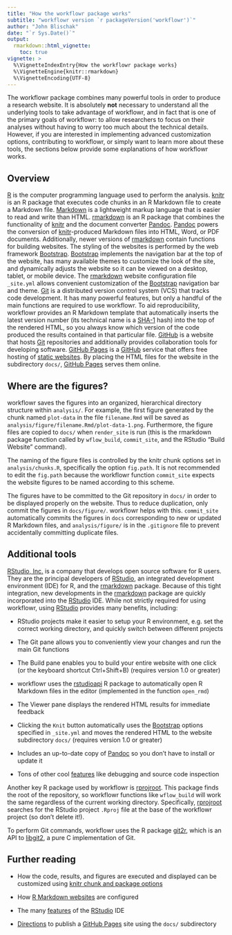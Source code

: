 ```yaml
---
title: "How the workflowr package works"
subtitle: "workflowr version `r packageVersion('workflowr')`"
author: "John Blischak"
date: "`r Sys.Date()`"
output:
  rmarkdown::html_vignette:
    toc: true
vignette: >
  %\VignetteIndexEntry{How the workflowr package works}
  %\VignetteEngine{knitr::rmarkdown}
  %\VignetteEncoding{UTF-8}
---
```


The workflowr package combines many powerful tools in order to produce a
research website. It is absolutely **not** necessary to understand all the 
underlying tools to take advantage of workflowr, and in fact that is one of the 
primary goals of workflowr: to allow researchers to focus on their analyses 
without having to worry too much about the technical details. However, if you
are interested in implementing advanced customization options, contributing to
workflowr, or simply want to learn more about these tools, the sections below
provide some explanations of how workflowr works.

## Overview

[R][] is the computer programming language used to perform the analysis.
[knitr][] is an R package that executes code chunks in an R Markdown file to create a Markdown file.
[Markdown][] is a lightweight markup language that is easier to read and write than HTML.
[rmarkdown][] is an R package that combines the functionality of [knitr][] and the document converter [Pandoc][].
[Pandoc][] powers the conversion of [knitr][]-produced Markdown files into HTML, Word, or PDF documents.
Additionally, newer versions of [rmarkdown][] contain functions for building websites.
The styling of the websites is performed by the web framework [Bootstrap][].
[Bootstrap][] implements the navigation bar at the top of the website, has many available themes to customize the look of the site, and dynamically adjusts the website so it can be viewed on a desktop, tablet, or mobile device.
The [rmarkdown][] website configuration file `_site.yml` allows convenient customization of the [Bootstrap][] navigation bar and theme.
[Git][] is a distributed version control system (VCS) that tracks code development.
It has many powerful features, but only a handful of the main functions are required to use workflowr.
To aid reproducibility, workflowr provides an R Markdown template that automatically inserts the latest version number (its technical name is a [SHA-1][] hash) into the top of the rendered HTML, so you always know which version of the code produced the results contained in that particular file.
[GitHub][] is a website that hosts [Git][] repositories and additionally provides collaboration tools for developing software.
[GitHub Pages][] is a [GitHub][] service that offers free hosting of [static websites][static].
By placing the HTML files for the website in the subdirectory `docs/`, [GitHub Pages][] serves them online.

[R]: https://cran.r-project.org/
[knitr]: http://yihui.name/knitr/
[Markdown]: http://daringfireball.net/projects/markdown/
[rmarkdown]: http://rmarkdown.rstudio.com/
[Pandoc]: http://pandoc.org/
[Bootstrap]: http://getbootstrap.com/
[Git]: http://git-scm.com/
[SHA-1]: https://en.wikipedia.org/wiki/SHA-1
[GitHub]: https://github.com/
[GitHub Pages]: https://pages.github.com/
[static]: https://en.wikipedia.org/wiki/Static_web_page

## Where are the figures?

workflowr saves the figures into an organized, hierarchical directory structure 
within `analysis/`. For example, the first figure generated by the chunk named 
`plot-data` in the file `filename.Rmd` will be saved as 
`analysis/figure/filename.Rmd/plot-data-1.png`. Furthermore, the figure files
are copied to `docs/` when `render_site` is run (this is the rmarkdown package 
function called by `wflow_build`, `commit_site`, and the RStudio "Build Website"
command).

The naming of the figure files is controlled by the knitr chunk options set in 
`analysis/chunks.R`, specifically the option `fig.path`. It is not recommended 
to edit the `fig.path` because the workflowr function `commit_site` expects the 
website figures to be named according to this scheme.

The figures have to be committed to the Git repository in `docs/` in order to be
displayed properly on the website. Thus to reduce duplication, only commit the
figures in `docs/figure/`. workflowr helps with this. `commit_site`
automatically commits the figures in `docs` corresponding to new or updated R
Markdown files, and `analysis/figure/` is in the `.gitignore` file to prevent
accidentally committing duplicate files.

## Additional tools

[RStudio, Inc.][] is a company that develops open source software for R users.
They are the principal developers of [RStudio][], an integrated development environment (IDE) for R, and the [rmarkdown][] package.
Because of this tight integration, new developments in the [rmarkdown][] package are quickly incorporated into the [RStudio][] IDE.
While not strictly required for using workflowr, using [RStudio][] provides many benefits, including:

* RStudio projects make it easier to setup your R environment, e.g. set the correct working directory, and quickly switch between different projects

* The Git pane allows you to conveniently view your changes and run the main Git functions

* The Build pane enables you to build your entire website with one click (or the keyboard shortcut Ctrl+Shift+B) (requires version 1.0 or greater)

* workflowr uses the [rstudioapi][] R package to automatically open R Markdown files in the editor (implemented in the function `open_rmd`)

* The Viewer pane displays the rendered HTML results for immediate feedback

* Clicking the `Knit` button automatically uses the [Bootstrap][] options specified in `_site.yml` and moves the rendered HTML to the website subdirectory `docs/` (requires version 1.0 or greater)

* Includes an up-to-date copy of [Pandoc][] so you don't have to install or update it

* Tons of other cool [features][rstudio-features] like debugging and source code inspection

Another key R package used by workflowr is [rprojroot][].
This package finds the root of the repository, so workflowr functions like `wflow_build` will work the same regardless of the current working directory.
Specifically, [rprojroot][] searches for the RStudio project `.Rproj` file at the base of the workflowr project (so don't delete it!).

To perform Git commands, workflowr uses the R package [git2r][], which is an API to [libgit2][], a pure C implementation of Git.

[RStudio, Inc.]: https://www.rstudio.com/
[RStudio]: https://www.rstudio.com/products/rstudio/
[rstudioapi]: https://github.com/rstudio/rstudioapi
[rprojroot]: https://krlmlr.github.io/rprojroot/
[git2r]: https://cran.r-project.org/web/packages/git2r/index.html
[libgit2]: https://libgit2.github.com/
[rstudio-features]: https://www.rstudio.com/products/rstudio/features/

## Further reading

* How the code, results, and figures are executed and displayed can be customized using [knitr chunk and package options](http://yihui.name/knitr/options/)

* How [R Markdown websites](http://rmarkdown.rstudio.com/rmarkdown_websites.html) are configured

* The many [features][rstudio-features] of the [RStudio][] IDE

* [Directions](https://help.github.com/articles/configuring-a-publishing-source-for-github-pages/#publishing-your-github-pages-site-from-a-docs-folder-on-your-master-branch) to publish a [GitHub Pages][] site using the `docs/` subdirectory
